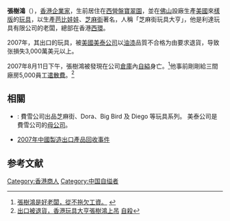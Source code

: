 '''張樹鴻'''（{{bd|1957年||2007年|8月11日|catIdx=Zhang張樹鴻}}），[[香港|香港]][[企業家|企業家]]，生前居住在[[西營盤|西營盤]][[寶翠園|寶翠園]]，並在[[佛山|佛山]]設廠生產[[美國|美國]]來[[OEM|樣版]]的[[玩具|玩具]]，以生產[[芭比娃娃|芭比娃娃]]、[[芝麻街|芝麻街]]著名，人稱「芝麻街玩具大亨」，他是利達玩具有限公司的老闆，總部在香港[[西環|西環]]。

2007年，其出口的玩具，被[[美國|美國]][[美泰兒|美泰公司]]以[[油漆|油漆]]品質不合格为由要求退貨，导致张損失3,000萬美元以上。

2007年8月11日下午，張樹鴻被發現在公司[[倉庫|倉庫]]內[[自縊|自縊]]身亡。<ref>[http://www1.appledaily.atnext.com/template/apple/art_main.cfm?iss_id=20070814&sec_id=4104&subsec_id=12731&art_id=10024480 張樹鴻是好老闆，從不拖欠工資。] {{webarchive|url=https://web.archive.org/web/20080507234521/http://www1.appledaily.atnext.com/template/apple/art_main.cfm?iss_id=20070814&sec_id=4104&subsec_id=12731&art_id=10024480 |date=2008-05-07 }}</ref>他事前剛剛給三間廠房5,000員工[[遣散費|遣散費]]。<ref>[http://www.takungpao.com/news/07/08/14/MW-779974.htm 出口被退貨，香港玩具大亨張樹鴻上吊] {{webarchive|url=https://web.archive.org/web/20070930061522/http://www.takungpao.com/news/07/08/14/MW-779974.htm |date=2007-09-30 }}[[自殺|自殺]]</ref>

==相關==
* {{le|Fisher-Price}}: 費雪公司出品芝麻街、Dora、Big Bird 及 Diego 等玩具系列。 美泰公司是費雪公司的[[母公司|母公司]]。 
* [[2007年中國製造出口產品回收事件|2007年中國製造出口產品回收事件]]

==参考文献==
<div class="references-small">
<references />
</div>

[[Category:香港商人|Category:香港商人]]
[[Category:中国自缢者|Category:中国自缢者]]